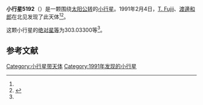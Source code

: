 {{Infobox planet
| bgcolour = #FFFFC0
| name = 5192 Yabuki
| symbol = 
| image = 
| caption = 
| discovery = yes
| discovery_ref = 
| discoverer = [[T._Fujii|T. Fujii]]、[[渡邊和郎|渡邊和郎]]
| discovery_site = [[北见|北见]] 
| discovered = 1991年2月4日
| designations = yes
| mp_name = 
| named_after = 
| alt_names = 1991 CC/ 1951 EX1 / 1963 FL / 1972 WB / 1979 BD / 1986 HO / 1989 VA2
| mp_category = [[主带小行星|主带小行星]]
| orbit_ref = <ref name="a">[http://ssd.jpl.nasa.gov/sbdb.cgi?sstr=5192 5192 Yabuki] {{Wayback|url=http://ssd.jpl.nasa.gov/sbdb.cgi?sstr=5192 |date=20140925070439 }}，小行星數據庫瀏覽器（JPL Small-Body Database Browser）－[[美国国家航空航天局|美国国家航空航天局]]喷气推进实验室</ref>
| epoch = 2456400.5 (2013年4月18日更新)
| aphelion = {{convert|3.4725624|AU|km|3|abbr=on|lk=out}}
| perihelion = {{convert|2.9177416|AU|km|3|abbr=on}}
| semimajor = {{convert|3.1951520|AU|km|3|abbr=on}}
| eccentricity = 0.0868223
| period = 2086.102852 [[日|日]]<br />5.71[[儒略年|儒略年]]
| avg_speed = 
| inclination = 14.92148
| asc_node = 91.14896
| mean_anomaly = 
| arg_peri = 303.03300
| satellites = 
| physical_characteristics = yes
| dimensions = 
| mass = 
| density = 
| surface_grav = 
| escape_velocity = 
| sidereal_day = 
| axial_tilt = 
| pole_ecliptic_lat = 
| pole_ecliptic_lon = 
| albedo = 
| temperatures= 
| temp_name1 = 
| mean_temp_1 = 
| max_temp_1 = 
| temp_name2 = 
| max_temp_2 = 
| spectral_type = 
| abs_magnitude = 303.03300
}}

'''小行星5192'''（{{lang-en|5192 Yabuki}}）是一颗围绕[[太阳|太阳]][[公转|公转]]的[[小行星|小行星]]。1991年2月4日，[[T._Fujii|T. Fujii]]、[[渡邊和郎|渡邊和郎]]在北见发现了此天体<ref name="a" /><ref>{{cite news|title=小行星列表|url=http://cfa-www.harvard.edu/iau/lists/NumberedMPs.txt|accessdate=2013-07-08|newspaper=哈佛大学|archive-date=2008-05-17|archive-url=https://web.archive.org/web/20080517010638/http://cfa-www.harvard.edu/iau/lists/NumberedMPs.txt|dead-url=no}}</ref>。

这颗小行星的[[绝对星等|绝对星等]]为303.03300等<ref name="a" />。

==参考文献==
{{reflist}}
{{Minor Planet Number|[[小行星5191|小行星5191]]|[[小行星5193|小行星5193]]}}

{{小天体}}

[[Category:小行星带天体|Category:小行星带天体]]
[[Category:1991年发现的小行星|Category:1991年发现的小行星]]


{{asteroid-stub}}